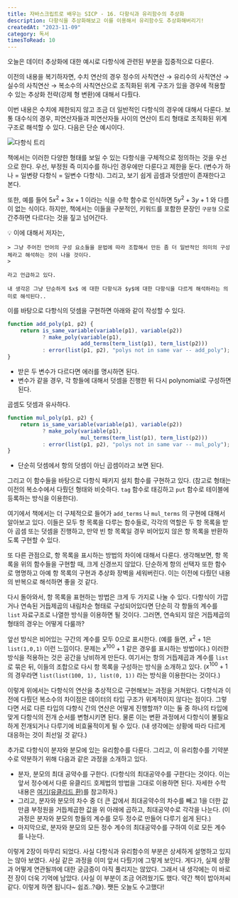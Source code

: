 ```yaml
---
title: 자바스크립트로 배우는 SICP - 16. 다항식과 유리함수의 추상화
description: 다항식을 추상화해보고 이를 이용해서 유리함수도 추상화해버리기!
createdAt: "2023-11-09"
category: 독서
timesToRead: 10
---
```

오늘은 데이터 추상화에 대한 예시로 다항식에 관련된 부분을 집중적으로 다룬다.

이전의 내용을 복기하자면, 수치 연산의 경우 정수의 사칙연산 → 유리수의 사칙연산 → 실수의 사칙연산 → 복소수의 사칙연산으로 조직화된 위계 구조가 있을 경우에 적용할 수 있는 추상화 전략(강제 형 변환)에 대해서 다뤘다.

이번 내용은 수치에 제한되지 않고 조금 더 일반적인 다항식의 경우에 대해서 다룬다. 보통 대수식의 경우, 피연산자들과 피연산자들 사이의 연산이 트리 형태로 조직화된 위계구조로 해석할 수 있다. 다음은 단순 예시이다.

![다항식 트리](https://utfs.io/f/e076db2d-55fd-4fc7-8940-4c07b9841a63-sj5twr.jpg)

책에서는 이러한 다양한 형태를 보일 수 있는 다항식을 구체적으로 정의하는 것을 우선으로 한다. 우선, 부정원 즉 미지수를 하나인 경우에만 다룬다고 제한을 둔다. (변수가 하나 = 일변량 다항식 = 일변수 다항식). 그리고, 보기 쉽게 곱셈과 덧셈만이 존재한다고 본다.

또한, 예를 들어 $5x^2+ 3x+1$ 이라는 식을 수학 함수로 인식하면 $5y^2+3y+1$ 와 다름이 없는 식이다. 하지만, 책에서는 이들을 구분적인, 키워드를 포함한 문장인 `구문형` 으로 간주하면 다르다는 것을 짚고 넘어간다.

<aside>
    💡 이에 대해서 저자는,

    > 그냥 주어진 언어의 구성 요소들을 문법에 따라 조합해서 만든 좀 더 일반적인 의미의 구성체라고 해석하는 것이 나을 것이다.
    >

    라고 언급하고 있다.

    내 생각은 그냥 단순하게 $x$ 에 대한 다항식과 $y$에 대한 다항식을 다르게 해석하라는 의미로 해석된다..

</aside>

이를 바탕으로 다항식의 덧셈을 구현하면 아래와 같이 작성할 수 있다.

```jsx
function add_poly(p1, p2) {
    return is_same_variable(variable(p1), variable(p2))
           ? make_poly(variable(p1),
                       add_terms(term_list(p1), term_list(p2)))
           : error(list(p1, p2), "polys not in same var -- add_poly");
}
```

- 받은 두 변수가 다르다면 에러를 명시하면 된다.
- 변수가 같을 경우, 각 항들에 대해서 덧셈을 진행한 뒤 다시 polynomial로 구성하면 된다.

곱셈도 덧셈과 유사하다.

```jsx
function mul_poly(p1, p2) {
    return is_same_variable(variable(p1), variable(p2))
           ? make_poly(variable(p1),
                       mul_terms(term_list(p1), term_list(p2)))
           : error(list(p1, p2), "polys not in same var -- mul_poly");
}
```

- 단순히 덧셈에서 항의 덧셈이 아닌 곱셈이라고 보면 된다.

그리고 이 함수들을 바탕으로 다항식 패키지 설치 함수를 구현하고 있다. (참고로 형태는 이전의 복소수에서 다뤘던 형태와 비슷하다. `tag` 함수로 태깅하고 `put` 함수로 테이블에 등록하는 방식을 이용한다).

여기에서 책에서는 더 구체적으로 들어가 `add_terms` 나 `mul_terms` 의 구현에 대해서 알아보고 있다. 이들은 모두 항 목록을 다루는 함수들로, 각각의 역할은 두 항 목록을 받아 곱셈 또는 덧셈을 진행하고, 만약 빈 항 목록일 경우 비어있지 않은 항 목록을 반환하도록 구현할 수 있다.

또 다른 관점으로, 항 목록을 표시하는 방법의 차이에 대해서 다룬다. 생각해보면, 항 목록을 위의 함수들을 구현할 때, 크게 신경쓰지 않았다. 단순하게 항의 선택자 또한 함수로 명명하고 아예 항 목록의 구현과 추상화 장벽을 세워버린다. 이는 이전에 다뤘던 내용의 반복으로 해석하면 좋을 것 같다.

다시 돌아와서, 항 목록을 표현하는 방법은 크게 두 가지로 나눌 수 있다. 다항식이 가깝거나 연속된 거듭제곱의 내림차순 형태로 구성되어있다면 단순히 각 항들의 계수를 `list` 자료구조로 나열한 방식을 이용하면 될 것이다. 그러면, 연속되지 않은 거듭제곱의 형태의 경우는 어떻게 다룰까?

앞선 방식은 비어있는 구간의 계수를 모두 0으로 표시한다. (예를 들면, $x^2+1$은 `list(1,0,1)` 이런 느낌이다. 문제는 $x^{100}+1$ 같은 경우를 표시하는 방법이다.) 이러한 방식을 적용하는 것은 공간을 낭비하게 만든다. 여기서는 항의 거듭제곱과 계수를 `list` 로 묶은 뒤, 이들의 조합으로 다시 항 목록을 구성하는 방식을 소개하고 있다. ($x^{100}+1$의 경우라면 `list(list(100, 1), list(0, 1))` 라는 방식을 이용한다는 것이다.)

이렇게 위에서는 다항식의 연산을 추상적으로 구현해보는 과정을 거쳐왔다. 다항식과 이전에 다뤘던 복소수의 차이점은 데이터의 타입 구조가 위계적이지 않다는 점이다. 그렇다면 서로 다른 타입의 다항식 간의 연산은 어떻게 진행할까? 이는 둘 중 하나의 타입에 맞게 다항식의 전개 순서를 변형시키면 된다. 물론 이는 변환 과정에서 다항식이 불필요하게 전개되거나 다루기에 비효율적이게 될 수 있다. (내 생각에는 상황에 따라 다르게 대응하는 것이 최선일 것 같다.)

추가로 다항식이 분자와 분모에 있는 유리함수를 다룬다. 그리고, 이 유리함수를 기약분수로 약분하기 위해 다음과 같은 과정을 소개하고 있다.

- 분자, 분모의 최대 공약수를 구한다. (다항식의 최대공약수를 구한다는 것이다. 이는 앞서 정수에서 다룬 유클리드 호제법의 방법을 그대로 이용하면 된다. 자세한 수학 내용은 [여기(유클리드 환)](https://ko.wikipedia.org/wiki/%EC%9C%A0%ED%81%B4%EB%A6%AC%EB%93%9C_%EC%A0%95%EC%97%AD)를 참고하자.)
- 그리고, 분자와 분모의 차수 중 더 큰 값에서 최대공약수의 차수를 빼고 1을 더한 값만큼 부정원을 거듭제곱한 값을 위 아래에 곱하고, 최대공약수로 각각을 나눈다. (이 과정은 분자와 분모의 항들의 계수를 모두 정수로 만들어 다루기 쉽게 된다.)
- 마지막으로, 분자와 분모의 모든 정수 계수의 최대공약수를 구하여 이로 모든 계수를 나눈다.

이렇게 2장이 마무리 되었다. 사실 다항식과 유리함수의 부분은 상세하게 설명하고 있지는 않아 보였다. 사실 같은 과정을 이미 앞서 다뤘기에 그렇게 보인다. 게다가, 실제 상황과 어떻게 연관될까에 대한 궁금증이 아직 풀리지는 않았다. 그래서 내 생각에는 이 바로 전 장이 더욱 기억에 남았다. (사실 이 부분이 조금 어려웠기도 했다. 약간 책이 밥아저씨 같다. 이렇게 하면 됩니다~ 쉽죠..?😅). 쨋든 오늘도 수고했다!